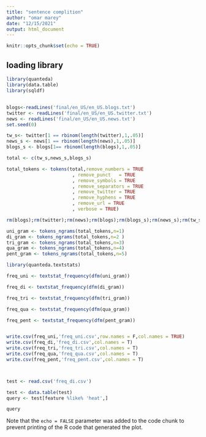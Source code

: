 ---
title: "sentence complition"
author: "omar marey"
date: "12/15/2021"
output: html_document
---

```{r setup, include=FALSE}
knitr::opts_chunk$set(echo = TRUE)
```

## loading library
```{r }
library(quanteda)
library(data.table)
library(sqldf)
```

## 


```{r}
blogs<-readLines('final/en_US/en_US.blogs.txt')
twitter <- readLines('final/en_US/en_US.twitter.txt')
news <- readLines('final/en_US/en_US.news.txt')
set.seed(0)

tw_s<- twitter[1 == rbinom(length(twitter),1,.05)]
news_s <- news[1 == rbinom(length(news),1,.05)]
blogs_s <- blogs[1== rbinom(length(blogs),1,.05)]

total <- c(tw_s,news_s,blogs_s)

total_tokens <- tokens(total,remove_numbers = TRUE
                        , remove_punct   = TRUE
                        , remove_symbols = TRUE
                        , remove_separators = TRUE
                        , remove_twitter = TRUE
                        , remove_hyphens = TRUE
                        , remove_url = TRUE
                        , verbose = TRUE)

rm(blogs);rm(twitter);rm(news);rm(blogs);rm(blogs_s);rm(news_s);rm(tw_s)

uni_gram <- tokens_ngrams(total_tokens,n=1)
di_gram <- tokens_ngrams(total_tokens,n=2 )
tri_gram <- tokens_ngrams(total_tokens,n=3)
qua_gram <- tokens_ngrams(total_tokens,n=4)
pent_gram <- tokens_ngrams(total_tokens,n=5)

library(quanteda.textstats)

freq_uni <- textstat_frequency(dfm(uni_gram))

freq_di <- textstat_frequency(dfm(di_gram))

freq_tri <- textstat_frequency(dfm(tri_gram))

freq_qua <- textstat_frequency(dfm(qua_gram))

freq_pent <- textstat_frequency(dfm(pent_gram))


write.csv(freq_uni,'freq_uni.csv',row.names = F,col.names = TRUE)
write.csv(freq_di,'freq_di.csv',col.names = T)
write.csv(freq_tri,'freq_tri.csv',col.names = T)
write.csv(freq_qua,'freq_qua.csv',col.names = T)
write.csv(freq_pent,'freq_pent.csv',col.names = T)



test <- read.csv('freq_di.csv')

test <- data.table(test)
query <- test[feature %like% 'heat',]

query
```

Note that the `echo = FALSE` parameter was added to the code chunk to prevent printing of the R code that generated the plot.
